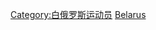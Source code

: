 {{Commonscat|Tennis players from Belarus}}

[[Category:白俄罗斯运动员|Category:白俄罗斯运动员]]
[[Category:各國網球運動員|Belarus]]